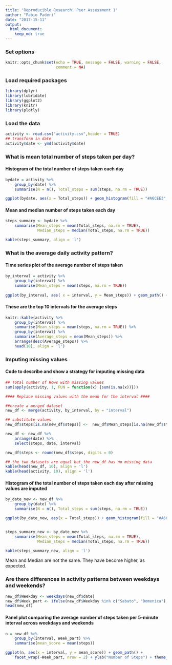 ```yaml
---
title: "Reproducible Research: Peer Assessment 1"
author: "Fabio Paderi"
date: "2017-15-11"
output: 
  html_document:
    keep_md: true
---
```


### Set options

```r
knitr::opts_chunk$set(echo = TRUE, message = FALSE, warning = FALSE,
                      comment = NA)
```

### Load required packages


```r
library(dplyr)
library(lubridate)
library(ggplot2)
library(knitr)
library(plotly)
```

### Load the data

```r
activity <- read.csv("activity.csv",header = TRUE)
## transform in date
activity$date <- ymd(activity$date)
```

### What is mean total number of steps taken per day?  
#### Histogram of the total number of steps taken each day
```r
bydate = activity %>%
    group_by(date) %>%
    summarise(N = n(), Total_steps = sum(steps, na.rm = TRUE))

ggplot(bydate, aes(x = Total_steps)) + geom_histogram(fill = "#A6CEE3", bins = 30, col = "#1F78B4") + ggtitle("Total number of steps Taken each day")

```

#### Mean and median number of steps taken each day
```r
steps_summary <- bydate %>%
    summarise(Mean_steps = mean(Total_steps, na.rm = TRUE),
              Median_steps = median(Total_steps, na.rm = TRUE))

kable(steps_summary, align = 'l')

```

### What is the average daily activity pattern?  
#### Time series plot of the average number of steps taken

```r
by_interval = activity %>%
    group_by(interval) %>%
    summarise(Mean_steps = mean(steps, na.rm = TRUE))
    
ggplot(by_interval, aes( x = interval, y = Mean_steps)) + geom_path() + labs(x = "5-minute intervals", title = "Average of steps taken across 5-minutes interval")

```

#### These are the top 10 intervals for the average steps
```r
knitr::kable(activity %>%
    group_by(interval) %>%
    summarise(Mean_steps = mean(steps, na.rm = TRUE)) %>%
    group_by(interval) %>%
    summarise(Average_steps = mean(Mean_steps)) %>%
    arrange(desc(Average_steps)) %>%
    head(10), align = 'l')
```

### Imputing missing values

#### Code to describe and show a strategy for imputing missing data

```r

## Total number of Rows with missing values
sum(apply(activity, 1, FUN = function(x) {sum(is.na(x))}))

#### Replace missing values with the mean for the interval ####

##create a merged dataset
new_df <- merge(activity, by_interval, by = "interval")

## substitute values
new_df$steps[is.na(new_df$steps)] <-  new_df$Mean_steps[is.na(new_df$steps)] 

new_df <- new_df %>%
    arrange(date) %>%
    select(steps, date, interval)

new_df$steps <- round(new_df$steps, digits = 0)

## the two datasets are equal but the new_df has no missing data
kable(head(new_df, 10), align = 'l')
kable(head(activity, 10), align = 'l')

```

#### Histogram of the total number of steps taken each day after missing values are imputed

```r
by_date_new <- new_df %>%
    group_by(date) %>%
    summarise(N = n(), Total_steps = sum(steps, na.rm = TRUE))

ggplot(by_date_new, aes(x = Total_steps)) + geom_histogram(fill = "#A6CEE3", bins = 30, col = "#1F78B4") + ggtitle("Total number of steps Taken each day", subtitle = "No missing data")


steps_summary_new <- by_date_new %>%
    summarise(Mean_steps = mean(Total_steps, na.rm = TRUE),
              Median_steps = median(Total_steps, na.rm = TRUE))

kable(steps_summary_new, align = 'l')

```

Mean and Median are not the same. They have become higher, as expected.

### Are there differences in activity patterns between weekdays and weekends?

```r
new_df$Weekday <- weekdays(new_df$date)
new_df$Week_part <- ifelse(new_df$Weekday %in% c("Sabato", "Domenica"), "Weekend", "Weekday")
head(new_df)

```

#### Panel plot comparing the average number of steps taken per 5-minute interval across weekdays and weekends

```r
n = new_df %>%
    group_by(interval, Week_part) %>%
    summarise(mean_score = mean(steps))

ggplot(n, aes(x = interval, y = mean_score)) + geom_path() +
    facet_wrap(~Week_part, nrow = 2) + ylab("Number of Steps") + theme_light()


```

